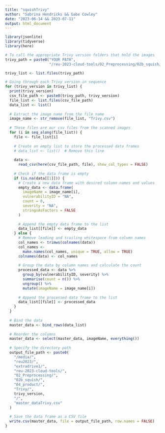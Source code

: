 ```yaml
---
title: "squishTrivy"
author: "Sabrina Hendricks && Gabe Cowley"
date: "2023-06-14 && 2023-07-11"
output: html_document
---
```


```r
library(jsonlite)
library(tidyverse)
library(here)

```

```r
# To call the appropriate Trivy version folders that hold the images
trivy_path = paste0("YOUR PATH",
                    "/reu-2023-cloud-tools/02_Preprocessing/02b_squish/01_input/Grype/")

trivy_list <- list.files(trivy_path)
```

```r
# Going through each Trivy version in sequence
for (trivy_version in trivy_list) {
  print(trivy_version)
  csv_file_path <- paste0(trivy_path, trivy_version)
  file_list <- list.files(csv_file_path)
  data_list <- list()
  
  # Extract the image name from the file name
  image_name <- str_remove(file_list, "Trivy.csv")
  
  # These files are our csv files from the scanned images
  for (i in seq_along(file_list)) {
    file <- file_list[i]
    
    # Create an empty list to store the processed data frames
    # data_list <- list()  # Remove this line
    
    data <-
      read_csv(here(csv_file_path, file), show_col_types = FALSE)
    
    # Check if the data frame is empty
    if (is.na(data[[1]])) {
      # Create a new data frame with desired column names and values
      empty_data <- data.frame(
        imageName = image_name[i],
        vulnerabilityID = "NA",
        count = 0,
        severity = "NA",
        stringsAsFactors = FALSE
      )
      
      # Append the empty data frame to the list
      data_list[[file]] <- empty_data
    } else {
      # Remove leading and trailing whitespace from column names
      col_names <- trimws(colnames(data))
      col_names <-
        make.names(col_names, unique = TRUE, allow = TRUE)
      colnames(data) <- col_names
      
      # Group the data by column names and calculate the count
      processed_data <- data %>%
        group_by(vulnerabilityID, severity) %>%
        summarise(count = n()) %>%
        ungroup() %>%
        mutate(imageName = image_name[i])
      
      # Append the processed data frame to the list
      data_list[[file]] <- processed_data
    }
  }
  
  # Bind the data
  master_data <- bind_rows(data_list)
  
  # Reorder the columns
  master_data <- select(master_data, imageName, everything())
  
  # Specify the directory path
  output_file_path <- paste0(
    "/media/",
    "reu2023/",
    "extradrive1/",
    "reu-2023-cloud-tools/",
    "02_Preprocessing/",
    "02b_squish/",
    "04_product/",
    "Trivy/",
    trivy_version,
    "/",
    "master_dataTrivy.csv"
  )
  
  # Save the data frame as a CSV file
  write.csv(master_data, file = output_file_path, row.names = FALSE)
}

```

